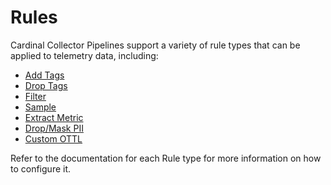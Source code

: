# Rules

Cardinal Collector Pipelines support a variety of rule types that can be applied to telemetry data, including:

- [Add Tags](./rules/add-tags)
- [Drop Tags](./rules/drop-tags)
- [Filter](./rules/filter)
- [Sample](./rules/sample)
- [Extract Metric](./rules/extract-metric)
- [Drop/Mask PII](./rules/pii)
- [Custom OTTL](./rules/custom)

Refer to the documentation for each Rule type for more information on how to configure it.